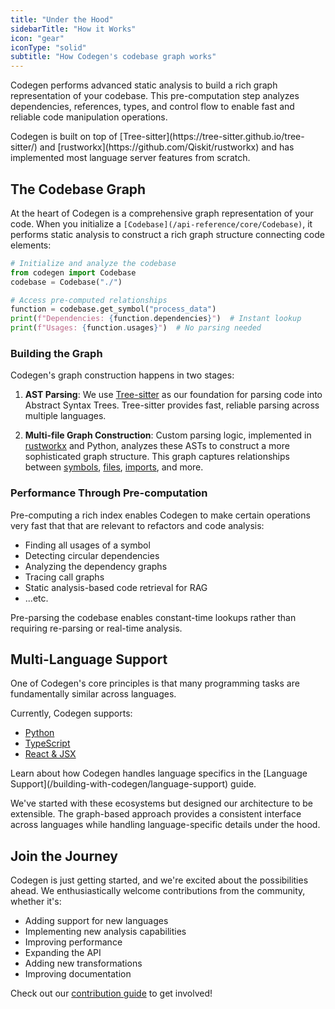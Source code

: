 ```yaml
---
title: "Under the Hood"
sidebarTitle: "How it Works"
icon: "gear"
iconType: "solid"
subtitle: "How Codegen's codebase graph works"
---
```


Codegen performs advanced static analysis to build a rich graph representation of your codebase. This pre-computation step analyzes dependencies, references, types, and control flow to enable fast and reliable code manipulation operations.

<Note>
  Codegen is built on top of
  [Tree-sitter](https://tree-sitter.github.io/tree-sitter/) and
  [rustworkx](https://github.com/Qiskit/rustworkx) and has implemented most
  language server features from scratch.
</Note>

## The Codebase Graph

At the heart of Codegen is a comprehensive graph representation of your code. When you initialize a `[Codebase](/api-reference/core/Codebase)`, it performs static analysis to construct a rich graph structure connecting code elements:

```python
# Initialize and analyze the codebase
from codegen import Codebase
codebase = Codebase("./")

# Access pre-computed relationships
function = codebase.get_symbol("process_data")
print(f"Dependencies: {function.dependencies}")  # Instant lookup
print(f"Usages: {function.usages}")  # No parsing needed
```

### Building the Graph

Codegen's graph construction happens in two stages:

1. **AST Parsing**: We use [Tree-sitter](https://tree-sitter.github.io/tree-sitter/) as our foundation for parsing code into Abstract Syntax Trees. Tree-sitter provides fast, reliable parsing across multiple languages.

2. **Multi-file Graph Construction**: Custom parsing logic, implemented in [rustworkx](https://github.com/Qiskit/rustworkx) and Python, analyzes these ASTs to construct a more sophisticated graph structure. This graph captures relationships between [symbols](/api-reference/core/Symbol), [files](/api-reference/core/SourceFile), [imports](/api-reference/core/Import), and more.

### Performance Through Pre-computation

Pre-computing a rich index enables Codegen to make certain operations very fast that that are relevant to refactors and code analysis:

- Finding all usages of a symbol
- Detecting circular dependencies
- Analyzing the dependency graphs
- Tracing call graphs
- Static analysis-based code retrieval for RAG
- ...etc.

<Tip>
  Pre-parsing the codebase enables constant-time lookups rather than requiring
  re-parsing or real-time analysis.
</Tip>

## Multi-Language Support

One of Codegen's core principles is that many programming tasks are fundamentally similar across languages.

Currently, Codegen supports:

- [Python](/api-reference/python)
- [TypeScript](/api-reference/typescript)
- [React & JSX](/building-with-codegen/react-and-jsx)

<Note>
  Learn about how Codegen handles language specifics in the [Language
  Support](/building-with-codegen/language-support) guide.
</Note>

We've started with these ecosystems but designed our architecture to be extensible. The graph-based approach provides a consistent interface across languages while handling language-specific details under the hood.

## Join the Journey

Codegen is just getting started, and we're excited about the possibilities ahead. We enthusiastically welcome contributions from the community, whether it's:

- Adding support for new languages
- Implementing new analysis capabilities
- Improving performance
- Expanding the API
- Adding new transformations
- Improving documentation

Check out our [contribution guide](/introduction/community) to get involved!
